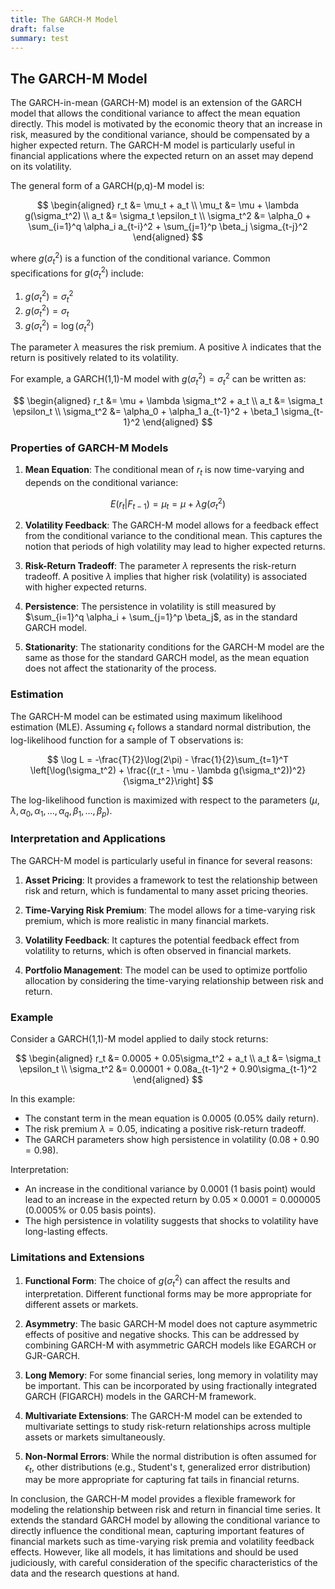 ```yaml
---
title: The GARCH-M Model
draft: false
summary: test
---
```



<TOCInline toc={props.toc} asDisclosure />

## The GARCH-M Model

The GARCH-in-mean (GARCH-M) model is an extension of the GARCH model that allows the conditional variance to affect the mean equation directly. This model is motivated by the economic theory that an increase in risk, measured by the conditional variance, should be compensated by a higher expected return. The GARCH-M model is particularly useful in financial applications where the expected return on an asset may depend on its volatility.

The general form of a GARCH(p,q)-M model is:

$$
\begin{aligned}
r_t &= \mu_t + a_t \\
\mu_t &= \mu + \lambda g(\sigma_t^2) \\
a_t &= \sigma_t \epsilon_t \\
\sigma_t^2 &= \alpha_0 + \sum_{i=1}^q \alpha_i a_{t-i}^2 + \sum_{j=1}^p \beta_j \sigma_{t-j}^2
\end{aligned}
$$

where $g(\sigma_t^2)$ is a function of the conditional variance. Common specifications for $g(\sigma_t^2)$ include:

1. $g(\sigma_t^2) = \sigma_t^2$
2. $g(\sigma_t^2) = \sigma_t$
3. $g(\sigma_t^2) = \log(\sigma_t^2)$

The parameter $\lambda$ measures the risk premium. A positive $\lambda$ indicates that the return is positively related to its volatility.

For example, a GARCH(1,1)-M model with $g(\sigma_t^2) = \sigma_t^2$ can be written as:

$$
\begin{aligned}
r_t &= \mu + \lambda \sigma_t^2 + a_t \\
a_t &= \sigma_t \epsilon_t \\
\sigma_t^2 &= \alpha_0 + \alpha_1 a_{t-1}^2 + \beta_1 \sigma_{t-1}^2
\end{aligned}
$$

### Properties of GARCH-M Models

1. **Mean Equation**: The conditional mean of $r_t$ is now time-varying and depends on the conditional variance:

$$E(r_t | F_{t-1}) = \mu_t = \mu + \lambda g(\sigma_t^2)$$

2. **Volatility Feedback**: The GARCH-M model allows for a feedback effect from the conditional variance to the conditional mean. This captures the notion that periods of high volatility may lead to higher expected returns.

3. **Risk-Return Tradeoff**: The parameter $\lambda$ represents the risk-return tradeoff. A positive $\lambda$ implies that higher risk (volatility) is associated with higher expected returns.

4. **Persistence**: The persistence in volatility is still measured by $\sum_{i=1}^q \alpha_i + \sum_{j=1}^p \beta_j$, as in the standard GARCH model.

5. **Stationarity**: The stationarity conditions for the GARCH-M model are the same as those for the standard GARCH model, as the mean equation does not affect the stationarity of the process.

### Estimation

The GARCH-M model can be estimated using maximum likelihood estimation (MLE). Assuming $\epsilon_t$ follows a standard normal distribution, the log-likelihood function for a sample of T observations is:

$$
\log L = -\frac{T}{2}\log(2\pi) - \frac{1}{2}\sum_{t=1}^T \left[\log(\sigma_t^2) + \frac{(r_t - \mu - \lambda g(\sigma_t^2))^2}{\sigma_t^2}\right]
$$

The log-likelihood function is maximized with respect to the parameters $(\mu, \lambda, \alpha_0, \alpha_1, ..., \alpha_q, \beta_1, ..., \beta_p)$.

### Interpretation and Applications

The GARCH-M model is particularly useful in finance for several reasons:

1. **Asset Pricing**: It provides a framework to test the relationship between risk and return, which is fundamental to many asset pricing theories.

2. **Time-Varying Risk Premium**: The model allows for a time-varying risk premium, which is more realistic in many financial markets.

3. **Volatility Feedback**: It captures the potential feedback effect from volatility to returns, which is often observed in financial markets.

4. **Portfolio Management**: The model can be used to optimize portfolio allocation by considering the time-varying relationship between risk and return.

### Example

Consider a GARCH(1,1)-M model applied to daily stock returns:

$$
\begin{aligned}
r_t &= 0.0005 + 0.05\sigma_t^2 + a_t \\
a_t &= \sigma_t \epsilon_t \\
\sigma_t^2 &= 0.00001 + 0.08a_{t-1}^2 + 0.90\sigma_{t-1}^2
\end{aligned}
$$

In this example:

- The constant term in the mean equation is 0.0005 (0.05% daily return).
- The risk premium $\lambda = 0.05$, indicating a positive risk-return tradeoff.
- The GARCH parameters show high persistence in volatility ($0.08 + 0.90 = 0.98$).

Interpretation:

- An increase in the conditional variance by 0.0001 (1 basis point) would lead to an increase in the expected return by $0.05 \times 0.0001 = 0.000005$ (0.0005% or 0.05 basis points).
- The high persistence in volatility suggests that shocks to volatility have long-lasting effects.

### Limitations and Extensions

1. **Functional Form**: The choice of $g(\sigma_t^2)$ can affect the results and interpretation. Different functional forms may be more appropriate for different assets or markets.

2. **Asymmetry**: The basic GARCH-M model does not capture asymmetric effects of positive and negative shocks. This can be addressed by combining GARCH-M with asymmetric GARCH models like EGARCH or GJR-GARCH.

3. **Long Memory**: For some financial series, long memory in volatility may be important. This can be incorporated by using fractionally integrated GARCH (FIGARCH) models in the GARCH-M framework.

4. **Multivariate Extensions**: The GARCH-M model can be extended to multivariate settings to study risk-return relationships across multiple assets or markets simultaneously.

5. **Non-Normal Errors**: While the normal distribution is often assumed for $\epsilon_t$, other distributions (e.g., Student's t, generalized error distribution) may be more appropriate for capturing fat tails in financial returns.

In conclusion, the GARCH-M model provides a flexible framework for modeling the relationship between risk and return in financial time series. It extends the standard GARCH model by allowing the conditional variance to directly influence the conditional mean, capturing important features of financial markets such as time-varying risk premia and volatility feedback effects. However, like all models, it has limitations and should be used judiciously, with careful consideration of the specific characteristics of the data and the research questions at hand.
